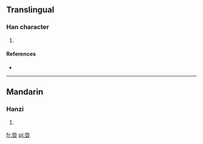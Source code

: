 ==Translingual==

===Han character===
{{Han char|rn=37|rad=大|as=04|sn=7|four=|canj=大一一戈 (KMMI)}}

# {{defn|Han|sort=大04}}

====References====
* {{Han ref|kx=0250.080|dkj=05863|dj=0509.160|hdz=10529.060|uh=593D|ud=22845}}

----

==Mandarin==

===Hanzi===
{{cmn-hanzi|pin=[[yùn]] ([[yun4]])|wg=yün<sup>4</sup>}}

# {{defn|Mandarin|sort=大04}}

[[fr:夽]]
[[pl:夽]]